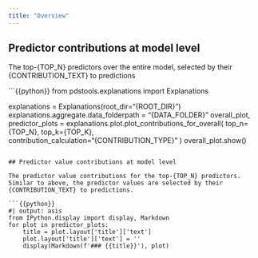 ```yaml
---
title: "Overview"
---
```


## Predictor contributions at model level

The top-{TOP_N} predictors over the entire model, selected by their {CONTRIBUTION_TEXT} to predictions

```{{python}}
from pdstools.explanations import Explanations

explanations = Explanations(root_dir="{ROOT_DIR}")
explanations.aggregate.data_folderpath = "{DATA_FOLDER}"
overall_plot, predictor_plots = explanations.plot.plot_contributions_for_overall(
    top_n={TOP_N}, 
    top_k={TOP_K},
    contribution_calculation="{CONTRIBUTION_TYPE}"
)
overall_plot.show()
```

## Predictor value contributions at model level

The predictor value contributions for the top-{TOP_N} predictors. Similar to above, the predictor values are selected by their {CONTRIBUTION_TEXT} to predictions.

```{{python}}
#| output: asis
from IPython.display import display, Markdown
for plot in predictor_plots:
    title = plot.layout['title']['text']
    plot.layout['title']['text'] = ''
    display(Markdown(f'### {{title}}'), plot)
    
```